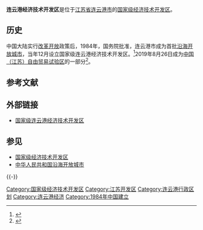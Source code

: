 {{expand|time=2013-09-02T09:52:54+00:00}}
{{refimprove|time=2013-09-02T09:52:54+00:00}}

'''连云港经济技术开发区'''是位于[[江苏省|江苏省]][[连云港市|连云港市]]的[[国家级经济技术开发区|国家级经济技术开发区]]。

==历史==
中国大陆实行[[改革开放|改革开放]]政策后，1984年，国务院批准，连云港市成为首批[[沿海开放城市|沿海开放城市]]，当年12月设立国家级连云港经济技术开发区。<ref>{{cite web|url =http://www.ldz.gov.cn/news_Detail.aspx?n_id=3733|title =连云港经济技术开发区概况|publisher =连云港经济技术开发区管委会|accessdate =2011-01-20|deadurl =yes|archiveurl =https://web.archive.org/web/20121124014141/http://www.ldz.gov.cn/news_Detail.aspx?n_id=3733|archivedate =2012-11-24}}</ref>2019年8月26日成为[[中国（江苏）自由贸易试验区|中国（江苏）自由贸易试验区]]的一部分<ref>{{Cite web |url=http://www.gov.cn/zhengce/content/2019-08/26/content_5424518.htm |title=国务院关于同意新设6个自由贸易试验区的批复 |accessdate=2019-08-26 |archive-date=2019-08-30 |archive-url=https://web.archive.org/web/20190830190216/http://www.gov.cn/zhengce/content/2019-08/26/content_5424518.htm |dead-url=no }}</ref>。

== 参考文献 ==
{{Reflist}}

== 外部链接 == 
* [https://web.archive.org/web/20130908010506/http://www.ldz.gov.cn/Default.aspx 国家级连云港经济技术开发区]

== 参见 ==
* [[国家级经济技术开发区|国家级经济技术开发区]]
* [[中华人民共和国沿海开放城市|中华人民共和国沿海开放城市]]

{{-}} 
{{国家级经济技术开发区}} 
{{中国自由贸易试验区}}
[[Category:国家级经济技术开发区|Category:国家级经济技术开发区]]
[[Category:江苏开发区|Category:江苏开发区]]
[[Category:连云港行政区划|Category:连云港行政区划]]
[[Category:连云港经济|Category:连云港经济]]
[[Category:1984年中国建立|Category:1984年中国建立]]